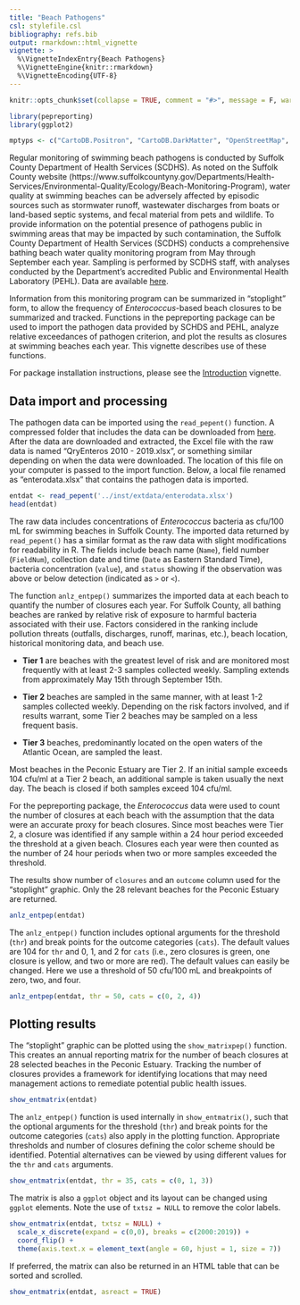 ```yaml
---
title: "Beach Pathogens"
csl: stylefile.csl
bibliography: refs.bib
output: rmarkdown::html_vignette
vignette: >
  %\VignetteIndexEntry{Beach Pathogens}
  %\VignetteEngine{knitr::rmarkdown}
  %\VignetteEncoding{UTF-8}
---
```


```r
knitr::opts_chunk$set(collapse = TRUE, comment = "#>", message = F, warning = F, fig.align = 'center')

library(pepreporting)
library(ggplot2)

mptyps <- c("CartoDB.Positron", "CartoDB.DarkMatter", "OpenStreetMap", "Esri.WorldImagery", "OpenTopoMap")
```

Regular monitoring of swimming beach pathogens is conducted by Suffolk County Department of Health Services (SCDHS).  As noted on the Suffolk County website (https://www.suffolkcountyny.gov/Departments/Health-Services/Environmental-Quality/Ecology/Beach-Monitoring-Program), water quality at swimming beaches can be adversely affected by episodic sources such as stormwater runoff, wastewater discharges from boats or land-based septic systems, and fecal material from pets and wildlife. To provide information on the potential presence of pathogens public in swimming areas that may be impacted by such contamination, the Suffolk County Department of Health Services (SCDHS) conducts a comprehensive bathing beach water quality monitoring program from May through September each year. Sampling is performed by SCDHS staff, with analyses conducted by the Department’s accredited Public and Environmental Health Laboratory (PEHL). Data are available [here](https://gisportal.suffolkcountyny.gov/gis/home/item.html?id=025cb4dadb57413980dbd7e760b94da8).

Information from this monitoring program can be summarized in "stoplight" form, to allow the frequency of *Enterococcus*-based beach closures to be summarized and tracked. Functions in the pepreporting package can be used to import the pathogen data provided by SCHDS and PEHL, analyze relative exceedances of pathogen criterion, and plot the results as closures at swimming beaches each year.  This vignette describes use of these functions.

For package installation instructions, please see the [Introduction](https://tbep-tech.github.io/pepreporting/articles/Introduction.html) vignette. 

## Data import and processing

The pathogen data can be imported using the `read_pepent()` function. A compressed folder that includes the data can be downloaded from [here](https://gisportal.suffolkcountyny.gov/gis/home/item.html?id=025cb4dadb57413980dbd7e760b94da8).  After the data are downloaded and extracted, the Excel file with the raw data is named "QryEnteros 2010 - 2019.xlsx", or something similar depending on when the data were downloaded.  The location of this file on your computer is passed to the import function. Below, a local file renamed as "enterodata.xlsx" that contains the pathogen data is imported. 

```r
entdat <- read_pepent('../inst/extdata/enterodata.xlsx')
head(entdat)
```

The raw data includes concentrations of *Enterococcus* bacteria as cfu/100 mL for swimming beaches in Suffolk County.  The imported data returned by `read_pepent()` has a similar format as the raw data with slight modifications for readability in R.  The fields include beach name (`Name`), field number (`FieldNum`), collection date and time (`Date` as Eastern Standard Time), bacteria concentration (`value`), and `status` showing if the observation was above or below detection (indicated as `>` or `<`).  

The function `anlz_entpep()` summarizes the imported data at each beach to quantify the number of closures each year. For Suffolk County, all bathing beaches are ranked by relative risk of exposure to harmful bacteria associated with their use. Factors considered in the ranking include pollution threats (outfalls, discharges, runoff, marinas, etc.), beach location, historical monitoring data, and beach use.  

* __Tier 1__ are beaches with the greatest level of risk and are monitored most frequently with at least 2-3 samples collected weekly. Sampling extends from approximately May 15th through September 15th. 

* __Tier 2__ beaches are sampled in the same manner, with at least 1-2 samples collected weekly. Depending on the risk factors involved, and if results warrant, some Tier 2 beaches may be sampled on a less frequent basis. 

* __Tier 3__ beaches, predominantly located on the open waters of the Atlantic Ocean, are sampled the least.

Most beaches in the Peconic Estuary are Tier 2. If an initial sample exceeds 104 cfu/ml at a Tier 2 beach, an additional sample is taken usually the next day. The beach is closed if both samples exceed 104 cfu/ml.

For the pepreporting package, the *Enterococcus* data were used to count the number of closures at each beach with the assumption that the data were an accurate proxy for beach closures. Since most beaches were Tier 2, a closure was identified if any sample within a 24 hour period exceeded the threshold at a given beach. Closures each year were then counted as the number of 24 hour periods when two or more samples exceeded the threshold.

The results show number of `closures` and an `outcome` column used for the "stoplight" graphic. Only the 28 relevant beaches for the Peconic Estuary are returned.

```r
anlz_entpep(entdat)
```

The `anlz_entpep()` function includes optional arguments for the threshold (`thr`) and break points for the outcome categories (`cats`).  The default values are 104 for `thr` and 0, 1, and 2 for `cats` (i.e., zero closures is green, one closure is yellow, and two or more are red).  The default values can easily be changed. Here we use a threshold of 50 cfu/100 mL and breakpoints of zero, two, and four.

```r
anlz_entpep(entdat, thr = 50, cats = c(0, 2, 4))
```

## Plotting results

The "stoplight" graphic can be plotted using the `show_matrixpep()` function. This creates an annual reporting matrix for the number of beach closures at 28 selected beaches in the Peconic Estuary. Tracking the number of closures provides a framework for identifying locations that may need management actions to remediate potential public health issues.  

```r
show_entmatrix(entdat)
```

The `anlz_entpep()` function is used internally in `show_entmatrix()`, such that the optional arguments for the threshold (`thr`) and break points for the outcome categories (`cats`) also apply in the plotting function.  Appropriate thresholds and number of closures defining the color scheme should be identified. Potential alternatives can be viewed by using different values for the `thr` and `cats` arguments. 

```r
show_entmatrix(entdat, thr = 35, cats = c(0, 1, 3))
```

The matrix is also a `ggplot` object and its layout can be changed using `ggplot` elements. Note the use of `txtsz = NULL` to remove the color labels. 

```r
show_entmatrix(entdat, txtsz = NULL) +
  scale_x_discrete(expand = c(0,0), breaks = c(2000:2019)) + 
  coord_flip() +
  theme(axis.text.x = element_text(angle = 60, hjust = 1, size = 7))
```

If preferred, the matrix can also be returned in an HTML table that can be sorted and scrolled. 

```r
show_entmatrix(entdat, asreact = TRUE)
```
